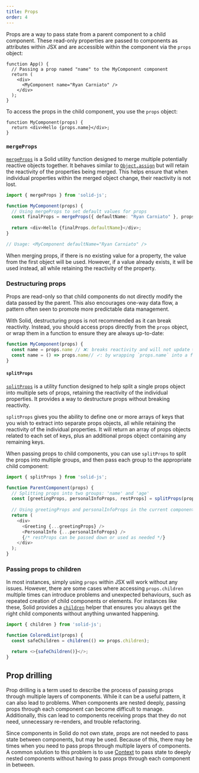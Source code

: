 ```yaml
---
title: Props
order: 4
---
```


Props are a way to pass state from a parent component to a child component.
These read-only properties are passed to components as attributes within JSX and are accessible within the component via the `props` object:

```tsx
function App() {
  // Passing a prop named "name" to the MyComponent component
  return (
    <div>
      <MyComponent name="Ryan Carniato" />
    </div>
  );
}
```

To access the props in the child component, you use the `props` object:

```tsx
function MyComponent(props) {
  return <div>Hello {props.name}</div>;
}
```

### `mergeProps`

[`mergeProps`](/reference/mergeProps) is a Solid utility function designed to merge multiple potentially reactive objects together.
It behaves similar to [`Object.assign`](https://developer.mozilla.org/en-US/docs/Web/JavaScript/Reference/Global_Objects/Object/assign) but will retain the reactivity of the properties being merged.
This helps ensure that when individual properties within the merged object change, their reactivity is not lost.

```typescript
import { mergeProps } from 'solid-js';

function MyComponent(props) {
  // Using mergeProps to set default values for props
  const finalProps = mergeProps({ defaultName: "Ryan Carniato" }, props);
  
  return <div>Hello {finalProps.defaultName}</div>;
}

// Usage: <MyComponent defaultName="Ryan Carniato" />
```

When merging props, if there is no existing value for a property, the value from the first object will be used.
However, if a value already exists, it will be used instead, all while retaining the reactivity of the property.

### Destructuring props

Props are read-only so that child components do not directly modify the data passed by the parent.
This also encourages one-way data flow, a pattern often seen to promote more predictable data management.

With Solid, destructuring props is not recommended as it can break reactivity.
Instead, you should access props directly from the `props` object, or wrap them in a function to ensure they are always up-to-date:

```typescript
function MyComponent(props) {
  const name = props.name // ❌: breaks reactivity and will not update when the prop value changes
  const name = () => props.name// ✓: by wrapping `props.name` into a function, `name()` always retrieves its current value
}
```

#### `splitProps`

[`splitProps`](/reference/splitprops) is a utility function designed to help split a single props object into multiple sets of props, retaining the reactivity of the individual properties.
It provides a way to destructure props without breaking reactivity.

`splitProps` gives you the ability to define one or more arrays of keys that you wish to extract into separate props objects, all while retaining the reactivity of the individual properties.
It will return an array of props objects related to each set of keys, plus an additional props object containing any remaining keys.

When passing props to child components, you can use `splitProps` to split the props into multiple groups, and then pass each group to the appropriate child component:

```typescript
import { splitProps } from 'solid-js';

function ParentComponent(props) {
  // Splitting props into two groups: 'name' and 'age'
  const [greetingProps, personalInfoProps, restProps] = splitProps(props, ['name'], ['age']);
  
  // Using greetingProps and personalInfoProps in the current component
  return (
    <div>
      <Greeting {...greetingProps} />
      <PersonalInfo {...personalInfoProps} />
      {/* restProps can be passed down or used as needed */}
    </div>
  );
}
```
### Passing props to children

In most instances, simply using `props` within JSX will work without any issues.
However, there are some cases where accessing `props.children` multiple times can introduce problems and unexpected behaviours, such as repeated creation of child components or elements.
For instances like these, Solid provides a [`children`](/reference/children) helper that ensures you always get the right child components without anything unwanted happening.

```typescript
import { children } from 'solid-js';

function ColoredList(props) {
  const safeChildren = children(() => props.children);

  return <>{safeChildren()}</>;
}
```

## Prop drilling

Prop drilling is a term used to describe the process of passing props through multiple layers of components.
While it can be a useful pattern, it can also lead to problems.
When components are nested deeply, passing props through each component can become difficult to manage.
Additionally, this can lead to components receiving props that they do not need, unnecessary re-renders, and trouble refactoring.

Since components in Solid do not own state, props are not needed to pass state between components, but may be used.
Because of this, there may be times when you need to pass props through multiple layers of components.
A common solution to this problem is to use [Context](/concepts/context) to pass state to deeply nested components without having to pass props through each component in between.